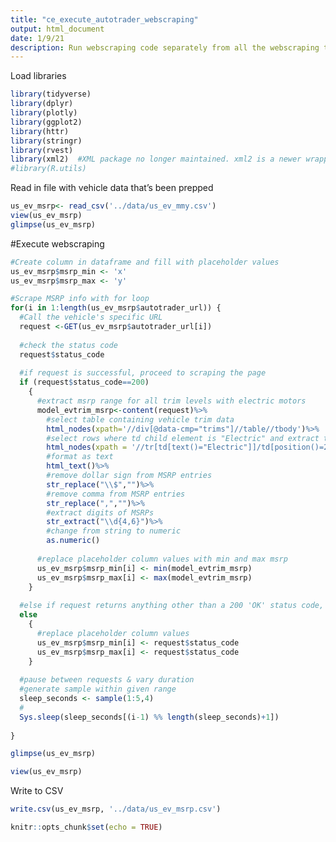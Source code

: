 ```yaml
---
title: "ce_execute_autotrader_webscraping"
output: html_document
date: 1/9/21
description: Run webscraping code separately from all the webscraping testing & exploration code.
---
```


Load libraries
```r
library(tidyverse)
library(dplyr)
library(plotly)
library(ggplot2)
library(httr)
library(stringr)
library(rvest)
library(xml2)  #XML package no longer maintained. xml2 is a newer wrapper
#library(R.utils)
```

Read in file with vehicle data that's been prepped
```r
us_ev_msrp<- read_csv('../data/us_ev_mmy.csv')
view(us_ev_msrp)
glimpse(us_ev_msrp)
```

#Execute webscraping
```r
#Create column in dataframe and fill with placeholder values
us_ev_msrp$msrp_min <- 'x'
us_ev_msrp$msrp_max <- 'y'

#Scrape MSRP info with for loop
for(i in 1:length(us_ev_msrp$autotrader_url)) {
  #Call the vehicle's specific URL
  request <-GET(us_ev_msrp$autotrader_url[i])
  
  #check the status code
  request$status_code
  
  #if request is successful, proceed to scraping the page
  if (request$status_code==200)
    {
      #extract msrp range for all trim levels with electric motors
      model_evtrim_msrp<-content(request)%>%
        #select table containing vehicle trim data
        html_nodes(xpath='//div[@data-cmp="trims"]//table//tbody')%>%
        #select rows where td child element is "Electric" and extract td element in MSRP column
        html_nodes(xpath = '//tr[td[text()="Electric"]]/td[position()=2]')%>%
        #format as text
        html_text()%>%
        #remove dollar sign from MSRP entries
        str_replace("\\$","")%>%
        #remove comma from MSRP entries
        str_replace(",","")%>%
        #extract digits of MSRPs
        str_extract("\\d{4,6}")%>%
        #change from string to numeric
        as.numeric()
      
      #replace placeholder column values with min and max msrp
      us_ev_msrp$msrp_min[i] <- min(model_evtrim_msrp)
      us_ev_msrp$msrp_max[i] <- max(model_evtrim_msrp)
    }
  
  #else if request returns anything other than a 200 'OK' status code, print the status code to the column values
  else 
    {
      #replace placeholder column values
      us_ev_msrp$msrp_min[i] <- request$status_code
      us_ev_msrp$msrp_max[i] <- request$status_code
    }
  
  #pause between requests & vary duration
  #generate sample within given range
  sleep_seconds <- sample(1:5,4)
  #
  Sys.sleep(sleep_seconds[(i-1) %% length(sleep_seconds)+1])
  
}

glimpse(us_ev_msrp)

view(us_ev_msrp)
```

Write to CSV
```r
write.csv(us_ev_msrp, '../data/us_ev_msrp.csv')
```

```r
knitr::opts_chunk$set(echo = TRUE)
```



